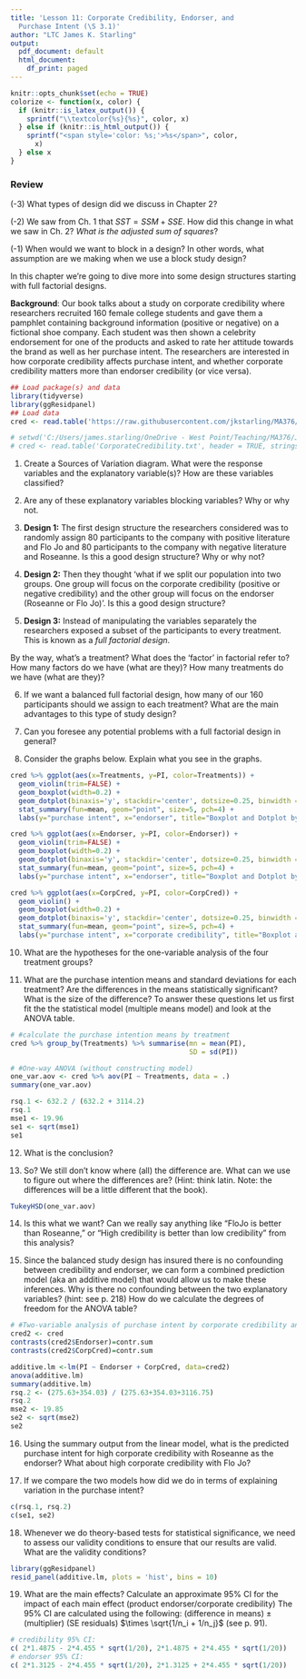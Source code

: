 ```yaml
---
title: 'Lesson 11: Corporate Credibility, Endorser, and
  Purchase Intent (\S 3.1)'
author: "LTC James K. Starling"
output:
  pdf_document: default
  html_document:
    df_print: paged
---
```


```r
knitr::opts_chunk$set(echo = TRUE)
colorize <- function(x, color) {
  if (knitr::is_latex_output()) {
    sprintf("\\textcolor{%s}{%s}", color, x)
  } else if (knitr::is_html_output()) {
    sprintf("<span style='color: %s;'>%s</span>", color, 
      x)
  } else x
}
```

### Review
(-3) What types of design did we discuss in Chapter 2? 


\vspace{0.5in}

(-2) We saw from Ch. 1 that $SST = SSM + SSE$. How did this change in what we saw in Ch. 2? *What is the adjusted sum of squares*?


\vspace{0.5in}

(-1) When would we want to block in a design? In other words, what assumption are we making when we use a block study design? 

\vspace{0.5in}

In this chapter we're going to dive more into some design structures starting with full factorial designs.  

**Background**:
Our book talks about a study on corporate credibility where researchers recruited 160 female college students and gave them a pamphlet containing background information (positive or negative) on a fictional shoe company. 
Each student was then shown a celebrity endorsement for one of the products and asked to rate her attitude towards the brand as well as her purchase intent. 
The researchers are interested in how corporate credibility affects purchase intent, and whether corporate credibility matters more than endorser credibility (or vice versa).


```r
## Load package(s) and data
library(tidyverse)
library(ggResidpanel)
## Load data  
cred <- read.table('https://raw.githubusercontent.com/jkstarling/MA376/main/CorporateCredibility.txt', header = TRUE, stringsAsFactors = TRUE)

# setwd('C:/Users/james.starling/OneDrive - West Point/Teaching/MA376/JimsLessons/Block II/LSN10/')
# cred <- read.table('CorporateCredibility.txt', header = TRUE, stringsAsFactors = TRUE)
```

(1) Create a Sources of Variation diagram.  What were the response variables and the explanatory variable(s)? How are these variables classified? 


\vspace{0.5in}

(2) Are any of these explanatory variables blocking variables? Why or why not. 


\vspace{0.5in}

(3) **Design 1:** The first design structure the researchers considered was to randomly assign 80 participants to the company with positive literature and Flo Jo and 80 participants to the company with negative literature and Roseanne. Is this a good design structure? Why or why not? 


\vspace{0.5in}

(4) **Design 2:** Then they thought 'what if we split our population into two groups. One group will focus on the corporate credibility (positive or negative credibility) and the other group will focus on the endorser (Roseanne or Flo Jo)'.  Is this a good design structure? 
\vspace{0.5in}



(5) **Design 3:** Instead of manipulating the variables separately the researchers exposed a subset of the participants to every treatment. This is known as a *full factorial design*. 

By the way, what's a treatment? What does the 'factor' in factorial refer to? How many factors do we have (what are they)? How many treatments do we have (what are they)? 

\vspace{0.5in}


(6) If we want a balanced full factorial design, how many of our 160 participants should we assign to each treatment? What are the main advantages to this type of study design? 
\vspace{0.5in}


(7) Can you foresee any potential problems with a full factorial design in general? 
\vspace{0.5in}


(9) Consider the graphs below. Explain what you see in the graphs.  

```r
cred %>% ggplot(aes(x=Treatments, y=PI, color=Treatments)) + 
  geom_violin(trim=FALSE) + 
  geom_boxplot(width=0.2) + 
  geom_dotplot(binaxis='y', stackdir='center', dotsize=0.25, binwidth = 1) + 
  stat_summary(fun=mean, geom="point", size=5, pch=4) + 
  labs(y="purchase intent", x="endorser", title="Boxplot and Dotplot by endorser")

cred %>% ggplot(aes(x=Endorser, y=PI, color=Endorser)) + 
  geom_violin(trim=FALSE) + 
  geom_boxplot(width=0.2) + 
  geom_dotplot(binaxis='y', stackdir='center', dotsize=0.25, binwidth = 1) + 
  stat_summary(fun=mean, geom="point", size=5, pch=4) + 
  labs(y="purchase intent", x="endorser", title="Boxplot and Dotplot by endorser")

cred %>% ggplot(aes(x=CorpCred, y=PI, color=CorpCred)) + 
  geom_violin() + 
  geom_boxplot(width=0.2) + 
  geom_dotplot(binaxis='y', stackdir='center', dotsize=0.25, binwidth = 1) + 
  stat_summary(fun=mean, geom="point", size=5, pch=4) + 
  labs(y="purchase intent", x="corporate credibility", title="Boxplot and Dotplot by corporate credibility")
```

\vspace{0.25in}

(10) What are the hypotheses for the one-variable analysis of the four treatment groups? 


\vspace{0.25in}


(11) What are the purchase intention means and standard deviations for each treatment? 
Are the differences in the means statistically significant? What is the size of the difference? To answer these questions let us first fit the the statistical model (multiple means model) and look at the ANOVA table.

```r
# #calculate the purchase intention means by treatment
cred %>% group_by(Treatments) %>% summarise(mn = mean(PI), 
                                            SD = sd(PI))

# #One-way ANOVA (without constructing model)
one_var.aov <- cred %>% aov(PI ~ Treatments, data = .)
summary(one_var.aov)

rsq.1 <- 632.2 / (632.2 + 3114.2)
rsq.1
mse1 <- 19.96
se1 <- sqrt(mse1)
se1
```


\vspace{0.5in}


(12) What is the conclusion? 


\vspace{0.5in}

(13) So? We still don't know where (all) the difference are. What can we use to figure out where the differences are? (Hint: think latin. Note: the differences will be a little different that the book).

```r
TukeyHSD(one_var.aov)
```


\vspace{0.25in}

(14) Is this what we want? Can we really say anything like “FloJo is better than Roseanne,” or “High credibility is better than low credibility” from this analysis?  

\vspace{0.25in}


(15) Since the balanced study design has insured there is no confounding between credibility and endorser, we can form a combined prediction model (aka an additive model) that would allow us to make these inferences. 
Why is there no confounding between the two explanatory variables? (hint: see p. 218)
How do we calculate the degrees of freedom for the ANOVA table?

```r
# #Two-variable analysis of purchase intent by corporate credibility and endorser using effect coding
cred2 <- cred
contrasts(cred2$Endorser)=contr.sum
contrasts(cred2$CorpCred)=contr.sum

additive.lm <-lm(PI ~ Endorser + CorpCred, data=cred2)
anova(additive.lm)
summary(additive.lm)
rsq.2 <- (275.63+354.03) / (275.63+354.03+3116.75)
rsq.2
mse2 <- 19.85
se2 <- sqrt(mse2)
se2
```

\vspace{0.25in}


(16) Using the summary output from the linear model, what is the predicted purchase intent for high corporate credibility with Roseanne as the endorser? What about high corporate credibility with Flo Jo? 

\vspace{0.25in}


(17) If we compare the two models how did we do in terms of explaining variation in the purchase intent? 

```r
c(rsq.1, rsq.2)
c(se1, se2)
```


\vspace{0.25in}


(18) Whenever we do theory-based tests for statistical significance, we need to assess our validity conditions to ensure that our results are valid. What are the validity conditions? 

```r
library(ggResidpanel)
resid_panel(additive.lm, plots = 'hist', bins = 10)
```
 
\vspace{0.15in}

(19) What are the main effects? Calculate an approximate 95\% CI for the impact of each main effect (product endorser/corporate credibility) 
The 95\% CI are calculated using the following: (difference in means) $\pm$ (multiplier) (SE residuals) $\times \sqrt{1/n_i + 1/n_j}$ (see p. 91).



```r
# credibility 95% CI:
c( 2*1.4875 - 2*4.455 * sqrt(1/20), 2*1.4875 + 2*4.455 * sqrt(1/20))
# endorser 95% CI:
c( 2*1.3125 - 2*4.455 * sqrt(1/20), 2*1.3125 + 2*4.455 * sqrt(1/20))


```

\vspace{0.5in}

